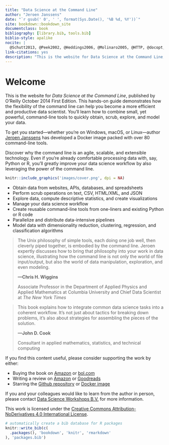 ```yaml
--- 
title: "Data Science at the Command Line"
author: "Jeroen Janssens"
date: "`r gsub(' 0', ' ', format(Sys.Date(), '%B %d, %Y'))`"
site: bookdown::bookdown_site
documentclass: book
bibliography: [library.bib, tools.bib]
biblio-style: apalike
nocite: | 
  @Schutt2013, @Peek2002, @Heddings2006, @Molinaro2005, @HTTP, @docopt, @Rossant2013, @manpages, @Raymond2003, @Goyvaerts2012, @Dougherty1997, @Tange2011a, @Cortez2009, @commandlinefu, @Cooper2014, @Russell2013, @Warden2011
link-citations: yes
description: "This is the website for Data Science at the Command Line, published by O'Reilly October 2014 First Edition. This hands-on guide demonstrates how the flexibility of the command line can help you become a more efficient and productive data scientist. You’ll learn how to combine small, yet powerful, command-line tools to quickly obtain, scrub, explore, and model your data."
---
```


# Welcome {-}

This is the website for *Data Science at the Command Line*, published by O'Reilly October 2014 First Edition. This hands-on guide demonstrates how the flexibility of the command line can help you become a more efficient and productive data scientist. You’ll learn how to combine small, yet powerful, command-line tools to quickly obtain, scrub, explore, and model your data.

To get you started---whether you’re on Windows, macOS, or Linux---author [Jeroen Janssens](https://twitter.com/jeroenhjanssens) has developed a Docker image packed with over 80 command-line tools.

Discover why the command line is an agile, scalable, and extensible technology. Even if you’re already comfortable processing data with, say, Python or R, you’ll greatly improve your data science workflow by also leveraging the power of the command line.


```r
knitr::include_graphics('images/cover.png', dpi = NA)
```


* Obtain data from websites, APIs, databases, and spreadsheets
* Perform scrub operations on text, CSV, HTML/XML, and JSON
* Explore data, compute descriptive statistics, and create visualizations
* Manage your data science workflow
* Create reusable command-line tools from one-liners and existing Python or R code
* Parallelize and distribute data-intensive pipelines
* Model data with dimensionality reduction, clustering, regression, and classification algorithms


> The Unix philosophy of simple tools, each doing one job well, then cleverly piped together, is embodied by the command line. Jeroen expertly discusses how to bring that philosophy into your work in data science, illustrating how the command line is not only the world of file input/output, but also the world of data manipulation, exploration, and even modeling.
>
> **---Chris H. Wiggins**
>
> Associate Professor in the Department of Applied Physics and Applied Mathematics at Columbia University and Chief Data Scientist at *The New York Times*

> This book explains how to integrate common data science tasks into a coherent workflow. It's not just about tactics for breaking down problems, it's also about strategies for assembling the pieces of the solution.
>
> **---John D. Cook**
>
> Consultant in applied mathematics, statistics, and technical computing


If you find this content useful, please consider supporting the work by either:

* Buying the book on [Amazon](https://www.amazon.com/Data-Science-Command-Line-Time-Tested/dp/1491947853) or [bol.com](https://www.bol.com/nl/p/data-science-at-the-command-line/9200000031673818)
* Writing a review on [Amazon](https://www.amazon.com/Data-Science-Command-Line-Time-Tested/dp/1491947853) or [Goodreads](https://www.goodreads.com/book/show/22747725-data-science-at-the-command-line)
* Starring the [Github repository](https://github.com/jeroenjanssens/data-science-at-the-command-line) or [Docker image](https://hub.docker.com/u/datascienceworkshops/)

If you and your colleagues would like to learn from the author in person, please contact [Data Science Workshops B.V.](https://datascienceworkshops.com) for more information.

This work is licensed under the [Creative Commons Attribution-NoDerivatives 4.0 International License](https://creativecommons.org/licenses/by-nd/4.0/).



```r
# automatically create a bib database for R packages
knitr::write_bib(c(
  .packages(), 'bookdown', 'knitr', 'rmarkdown'
), 'packages.bib')
```
